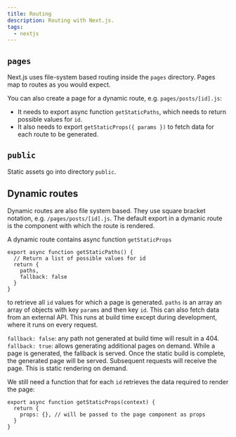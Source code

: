 ```yaml
---
title: Routing
description: Routing with Next.js.
tags:
  - nextjs
---
```


## `pages`

Next.js uses file-system based routing inside the `pages` directory. Pages map
to routes as you would expect.

You can also create a page for a dynamic route, e.g. `pages/posts/[id].js`:

- It needs to export async function `getStaticPaths`, which needs to return
  possible values for `id`.
- It also needs to export `getStaticProps({ params })` to fetch data for each
  route to be generated.

## `public`

Static assets go into directory `public`.

## Dynamic routes

Dynamic routes are also file system based. They use square bracket notation,
e.g. `/pages/posts/[id].js`. The default export in a dymanic route is the
component with which the route is rendered.

A dynamic route contains async function `getStaticProps`

```
export async function getStaticPaths() {
  // Return a list of possible values for id
  return {
    paths,
    fallback: false
  }
}
```

to retrieve all `id` values for which a page is generated. `paths` is an array
an array of objects with key `params` and then key `id`. This can also fetch
data from an external API. This runs at build time except during development,
where it runs on every request.

`fallback: false`: any path not generated at build time will result in a 404.
`fallback: true`: allows generating additional pages on demand. While a page is
generated, the fallback is served. Once the static build is complete, the
generated page will be served. Subsequent requests will receive the page. This
is static rendering on demand.

We still need a function that for each `id` retrieves the data required to
render the page:

```
export async function getStaticProps(context) {
  return {
    props: {}, // will be passed to the page component as props
  }
}
```

